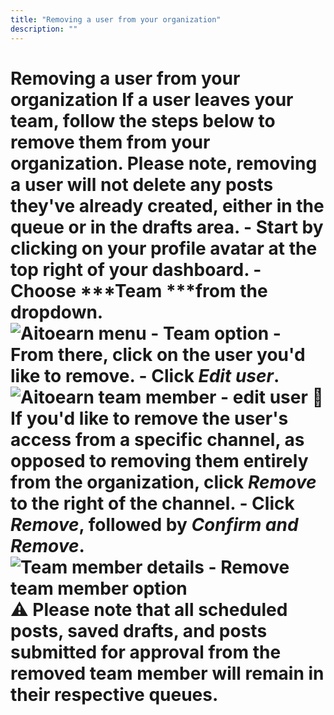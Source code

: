 ```yaml
---
title: "Removing a user from your organization"
description: ""
---
```


<UpdatedAt />


# Removing a user from your organization If a user leaves your team, follow the steps below to remove them from your organization. Please note, removing a user will not delete any posts they've already created, either in the queue or in the drafts area. - Start by clicking on your profile avatar at the top right of your dashboard. - Choose ***Team ***from the dropdown. ![Aitoearn menu - Team option](//d33v4339jhl8k0.cloudfront.net/docs/assets/64cb6cf86d4a3e191f237e66/images/67ae410201cf7a66bbc425a2/file-lbYv1OzJMo.jpg) - From there, click on the user you'd like to remove. - Click ***Edit user***. ![Aitoearn team member - edit user](//d33v4339jhl8k0.cloudfront.net/docs/assets/64cb6cf86d4a3e191f237e66/images/67ae409c29a45508db9a3933/file-rh4Q6hNSQu.jpg) 📝 If you'd like to remove the user's access from a specific channel, as opposed to removing them entirely from the organization, click ***Remove*** to the right of the channel. - Click ***Remove***, followed by ***Confirm and Remove***. ![Team member details - Remove team member option](//d33v4339jhl8k0.cloudfront.net/docs/assets/64cb6cf86d4a3e191f237e66/images/66b52bc7493fd0116031ed84/file-1nhAKWKDTn.png) ⚠️ Please note that all scheduled posts, saved drafts, and posts submitted for approval from the removed team member will remain in their respective queues.